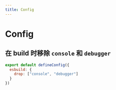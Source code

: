 ```yaml
---
title: Config
---
```


# Config

## 在 build 时移除 `console` 和 `debugger`

```javascript filename="vite.config.js" showLineNumbers {3}
export default defineConfig({
  esbuild: {
    drop: ["console", "debugger"]
  }
})
```

